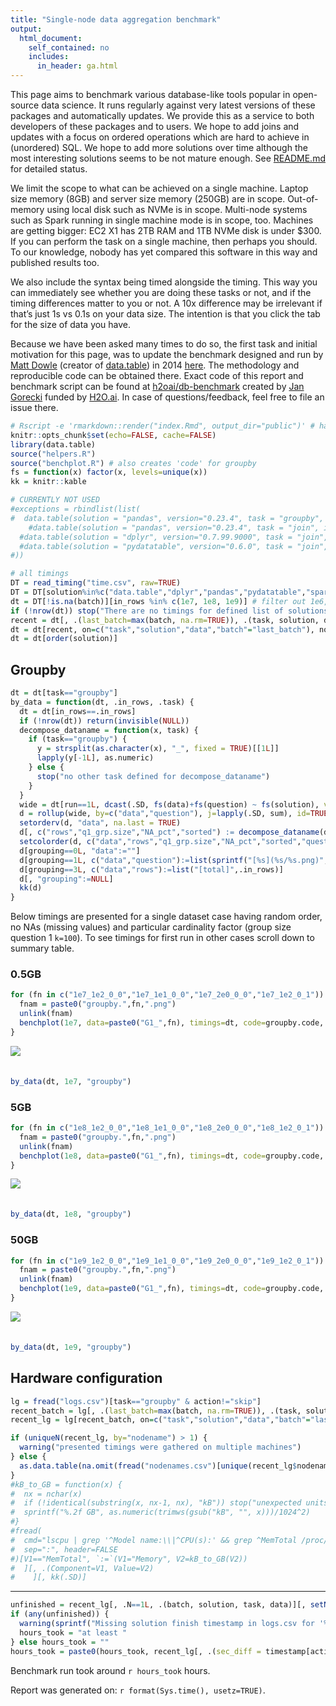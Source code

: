 ```yaml
---
title: "Single-node data aggregation benchmark"
output:
  html_document:
    self_contained: no
    includes:
      in_header: ga.html
---
```


This page aims to benchmark various database-like tools popular in open-source data science. It runs regularly against very latest versions of these packages and automatically updates. We provide this as a service to both developers of these packages and to users. We hope to add joins and updates with a focus on ordered operations which are hard to achieve in (unordered) SQL. We hope to add more solutions over time although the most interesting solutions seems to be not mature enough. See [README.md](https://github.com/h2oai/db-benchmark/blob/master/README.md) for detailed status.

We limit the scope to what can be achieved on a single machine. Laptop size memory (8GB) and server size memory (250GB) are in scope. Out-of-memory using local disk such as NVMe is in scope. Multi-node systems such as Spark running in single machine mode is in scope, too. Machines are getting bigger: EC2 X1 has 2TB RAM and 1TB NVMe disk is under $300. If you can perform the task on a single machine, then perhaps you should. To our knowledge, nobody has yet compared this software in this way and published results too.

We also include the syntax being timed alongside the timing. This way you can immediately see whether you are doing these tasks or not, and if the timing differences matter to you or not. A 10x difference may be irrelevant if that's just 1s vs 0.1s on your data size. The intention is that you click the tab for the size of data you have.

Because we have been asked many times to do so, the first task and initial motivation for this page, was to update the benchmark designed and run by [Matt Dowle](https://twitter.com/MattDowle) (creator of [data.table](https://github.com/Rdatatable/data.table)) in 2014 [here](https://github.com/Rdatatable/data.table/wiki/Benchmarks-%3A-Grouping). The methodology and reproducible code can be obtained there. Exact code of this report and benchmark script can be found at [h2oai/db-benchmark](https://github.com/h2oai/db-benchmark) created by [Jan Gorecki](https://github.com/jangorecki) funded by [H2O.ai](https://www.h2o.ai). In case of questions/feedback, feel free to file an issue there.  

```r
# Rscript -e 'rmarkdown::render("index.Rmd", output_dir="public")' # has to be output_dir='public' as there is hardcode in benchplot for that path
knitr::opts_chunk$set(echo=FALSE, cache=FALSE)
library(data.table)
source("helpers.R")
source("benchplot.R") # also creates 'code' for groupby
fs = function(x) factor(x, levels=unique(x))
kk = knitr::kable
```

```r
# CURRENTLY NOT USED
#exceptions = rbindlist(list(
#  data.table(solution = "pandas", version="0.23.4", task = "groupby", in_rows = 1e9, data=c("G1_1e9_1e2_0_0"), comment = "lack of memory to read csv")#,
    #data.table(solution = "pandas", version="0.23.4", task = "join", in_rows = 1e9, data=c("X1e9_2c-Y1e9_2c"), comment = "lack of memory"),
  #data.table(solution = "dplyr", version="0.7.99.9000", task = "join", in_rows = 1e9, data=c("X1e9_2c-Y1e9_2c"), comment = "Cannot allocate memory"),
  #data.table(solution = "pydatatable", version="0.6.0", task = "join", in_rows = c(1e7,1e8,1e9), data=c("X1e7_2c-Y1e7_2c","X1e8_2c-Y1e8_2c","X1e9_2c-Y1e9_2c"), comment = "not yet implemented")
#))
```

```r
# all timings
DT = read_timing("time.csv", raw=TRUE)
DT = DT[solution%in%c("data.table","dplyr","pandas","pydatatable","spark","dask","juliadf")] # modin not yet support grouping
dt = DT[!is.na(batch)][in_rows %in% c(1e7, 1e8, 1e9)] # filter out 1e6, and eventually others
if (!nrow(dt)) stop("There are no timings for defined list of solutions and data sizes")
recent = dt[, .(last_batch=max(batch, na.rm=TRUE)), .(task, solution, data)]
dt = dt[recent, on=c("task","solution","data","batch"="last_batch"), nomatch=NULL]
dt = dt[order(solution)]
```

## Groupby {.tabset .tabset-fade .tabset-pills}

```r
dt = dt[task=="groupby"]
by_data = function(dt, .in_rows, .task) {
  dt = dt[in_rows==.in_rows]
  if (!nrow(dt)) return(invisible(NULL))
  decompose_dataname = function(x, task) {
    if (task=="groupby") {
      y = strsplit(as.character(x), "_", fixed = TRUE)[[1L]]
      lapply(y[-1L], as.numeric)
    } else {
      stop("no other task defined for decompose_dataname")
    }
  }
  wide = dt[run==1L, dcast(.SD, fs(data)+fs(question) ~ fs(solution), value.var="time_sec")]
  d = rollup(wide, by=c("data","question"), j=lapply(.SD, sum), id=TRUE)
  setorderv(d, "data", na.last = TRUE)
  d[, c("rows","q1_grp.size","NA_pct","sorted") := decompose_dataname(data, .task), by=1:length(data)]
  setcolorder(d, c("data","rows","q1_grp.size","NA_pct","sorted","question"))
  d[grouping==0L, "data":=""]
  d[grouping==1L, c("data","question"):=list(sprintf("[%s](%s/%s.png)", data, "plots", gsub("G1_", "groupby.", data, fixed=TRUE)), "[total]")]
  d[grouping==3L, c("data","rows"):=list("[total]",.in_rows)]
  d[, "grouping":=NULL]
  kk(d)
}
```

Below timings are presented for a single dataset case having random order, no NAs (missing values) and particular cardinality factor (group size question 1 `k=100`). To see timings for first run in other cases scroll down to summary table.

### 0.5GB

```r
for (fn in c("1e7_1e2_0_0","1e7_1e1_0_0","1e7_2e0_0_0","1e7_1e2_0_1")) {
  fnam = paste0("groupby.",fn,".png")
  unlink(fnam)
  benchplot(1e7, data=paste0("G1_",fn), timings=dt, code=groupby.code, colors=solution.colors, fnam=fnam, cutoff="data.table")
}
```
![](public/plots/groupby.1e7_1e2_0_0.png)
&nbsp;  
&nbsp;
```r
by_data(dt, 1e7, "groupby")
```

### 5GB

```r
for (fn in c("1e8_1e2_0_0","1e8_1e1_0_0","1e8_2e0_0_0","1e8_1e2_0_1")) {
  fnam = paste0("groupby.",fn,".png")
  unlink(fnam)
  benchplot(1e8, data=paste0("G1_",fn), timings=dt, code=groupby.code, colors=solution.colors, fnam=fnam, cutoff="data.table")
}
```
![](public/plots/groupby.1e8_1e2_0_0.png)
&nbsp;  
&nbsp;
```r
by_data(dt, 1e8, "groupby")
```

### 50GB {.active}

```r
for (fn in c("1e9_1e2_0_0","1e9_1e1_0_0","1e9_2e0_0_0","1e9_1e2_0_1")) {
  fnam = paste0("groupby.",fn,".png")
  unlink(fnam)
  benchplot(1e9, data=paste0("G1_",fn), timings=dt, code=groupby.code, colors=solution.colors, fnam=fnam, cutoff="data.table")
}
```
![](public/plots/groupby.1e9_1e2_0_0.png)
&nbsp;  
&nbsp;
```r
by_data(dt, 1e9, "groupby")
```

## Hardware configuration

```r
lg = fread("logs.csv")[task=="groupby" & action!="skip"]
recent_batch = lg[, .(last_batch=max(batch, na.rm=TRUE)), .(task, solution, data)]
recent_lg = lg[recent_batch, on=c("task","solution","data","batch"="last_batch"), nomatch=NULL]
```

```r
if (uniqueN(recent_lg, by="nodename") > 1) {
  warning("presented timings were gathered on multiple machines")
} else {
  as.data.table(na.omit(fread("nodenames.csv")[unique(recent_lg$nodename), on="nodename", t(.SD)]), keep.rownames=TRUE)[rn!="nodename", .(Component=rn, Value=V1)][, kk(.SD)]
}
#kB_to_GB = function(x) {
#  nx = nchar(x)
#  if (!identical(substring(x, nx-1, nx), "kB")) stop("unexpected units of memory returned from 'grep ^MemTotal /proc/meminfo', expects 'kB'")
#  sprintf("%.2f GB", as.numeric(trimws(gsub("kB", "", x)))/1024^2)
#}
#fread(
#  cmd="lscpu | grep '^Model name:\\|^CPU(s):' && grep ^MemTotal /proc/meminfo",
#  sep=":", header=FALSE
#)[V1=="MemTotal", `:=`(V1="Memory", V2=kB_to_GB(V2))
#  ][, .(Component=V1, Value=V2)
#    ][, kk(.SD)]
```

------

```r
unfinished = recent_lg[, .N==1L, .(batch, solution, task, data)][, setNames(V1, solution)]
if (any(unfinished)) {
  warning(sprintf("Missing solution finish timestamp in logs.csv for '%s' (still running or killed): %s", "groupby", paste(names(unfinished)[unfinished], collapse=", ")))
  hours_took = "at least "
} else hours_took = ""
hours_took = paste0(hours_took, recent_lg[, .(sec_diff = timestamp[action=="finish"] - timestamp[action=="start"]), .(solution, task, data)][, round(sum(sec_diff)/60/60, 1)])
```

Benchmark run took around `r hours_took` hours.  

Report was generated on: `r format(Sys.time(), usetz=TRUE)`.
